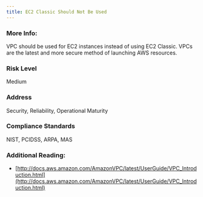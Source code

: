 ```yaml
---
title: EC2 Classic Should Not Be Used
---
```


### More Info:

VPC should be used for EC2 instances instead of using EC2 Classic. VPCs are the latest and more secure method of launching AWS resources.

### Risk Level

Medium

### Address

Security, Reliability, Operational Maturity

### Compliance Standards

NIST, PCIDSS, ARPA, MAS

### Additional Reading:

- [http://docs.aws.amazon.com/AmazonVPC/latest/UserGuide/VPC_Introduction.html](http://docs.aws.amazon.com/AmazonVPC/latest/UserGuide/VPC_Introduction.html)
